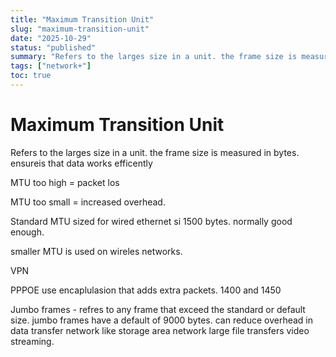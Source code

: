 ```yaml
---
title: "Maximum Transition Unit"
slug: "maximum-transition-unit"
date: "2025-10-29"
status: "published"
summary: "Refers to the larges size in a unit. the frame size is measured in bytes. ensureis that data works efficently"
tags: ["network+"]
toc: true
---
```


# Maximum Transition Unit

Refers to the larges size in a unit. the frame size is measured in bytes. ensureis that data works efficently 

MTU too high = packet los 

MTU too small = increased overhead. 

Standard MTU sized for wired ethernet si 1500 bytes. normally good enough. 

smaller MTU is used on wireles networks. 

VPN 

PPPOE use encaplulasion that adds extra packets. 1400 and 1450 

Jumbo frames - refres to any frame that exceed the standard or default size. jumbo frames have a default of 9000 bytes. can reduce overhead in data transfer network like storage area network large file transfers video streaming.